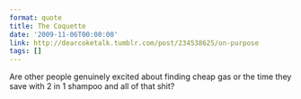 ```yaml
---
format: quote
title: The Coquette
date: '2009-11-06T00:00:00'
link: http://dearcoketalk.tumblr.com/post/234538625/on-purpose
tags: []
---
```




Are other people genuinely excited about finding cheap gas or the time they save with 2 in 1 shampoo and all of that shit?